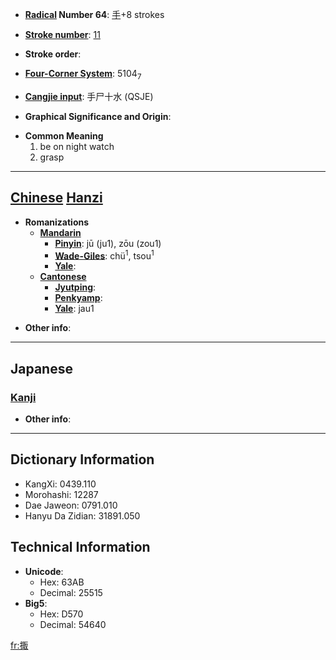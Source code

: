 * '''[[Wiktionary:Chinese radical index| Radical]] Number 64''': [[Wiktionary:Chinese radical index 手|手]]+8 strokes

* '''[[Wiktionary:Chinese total strokes index|Stroke number]]''': [[Wiktionary:Chinese total strokes index 11|11]]

* '''Stroke order''': 

* '''[[Wiktionary:Chinese four corner index|Four-Corner System]]''': 5104<sub>7</sub>

* '''[[Wiktionary:Chinese Cangjie index|Cangjie input]]''': 手尸十水 (QSJE)

* '''Graphical Significance and Origin''': 

* '''Common Meaning'''
*#be on night watch
*# grasp


----

== [[Chinese]] [[Hanzi]] ==

* '''Romanizations'''
** '''[[Mandarin]]'''
*** '''[[Pinyin]]''': jū (ju1), zōu (zou1)
*** '''[[Wade-Giles]]''': chü<sup>1</sup>, tsou<sup>1</sup>
*** '''[[Yale]]''': 
** '''[[Cantonese]]'''
*** '''[[Jyutping]]''':
*** '''[[Penkyamp]]''': 
*** '''[[Yale]]''': jau1

* '''Other info''': 

----

==Japanese==
===[[Kanji]]===
{{kanji|on readings=[[そう]] (sō), [[しゅう]] (shū)
|kun readings=[[まもる]] (mamoru), [[たきぎ]] (takigi), [[うつ]] (utsu)
}}

* '''Other info''':  

----

== Dictionary Information ==

* KangXi: 0439.110
* Morohashi: 12287
* Dae Jaweon: 0791.010
* Hanyu Da Zidian: 31891.050

== Technical Information ==

* '''Unicode''':
** Hex: 63AB
** Decimal: 25515
* '''Big5''':
** Hex: D570
** Decimal: 54640

[[fr:掫]]